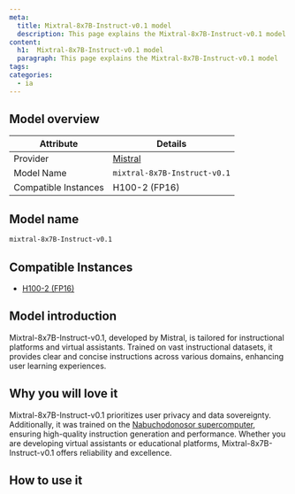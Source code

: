 ```yaml
---
meta:
  title: Mixtral-8x7B-Instruct-v0.1 model
  description: This page explains the Mixtral-8x7B-Instruct-v0.1 model
content:
  h1:  Mixtral-8x7B-Instruct-v0.1 model
  paragraph: This page explains the Mixtral-8x7B-Instruct-v0.1 model
tags: 
categories:
  - ia
---
```


## Model overview

| Attribute       | Details                            |
|-----------------|------------------------------------|
| Provider        | [Mistral](https://mistral.ai/technology/#models)                         |
| Model Name      | `mixtral-8x7B-Instruct-v0.1`       |
| Compatible Instances | H100-2 (FP16)                 |

## Model name

```bash
mixtral-8x7B-Instruct-v0.1
```

## Compatible Instances

- [H100-2 (FP16)](https://www.scaleway.com/en/h100-pcie-try-it-now/)

## Model introduction

Mixtral-8x7B-Instruct-v0.1, developed by Mistral, is tailored for instructional platforms and virtual assistants.
Trained on vast instructional datasets, it provides clear and concise instructions across various domains, enhancing user learning experiences.

## Why you will love it

Mixtral-8x7B-Instruct-v0.1 prioritizes user privacy and data sovereignty. Additionally, it was trained on the [Nabuchodonosor supercomputer](https://www.scaleway.com/en/ai-supercomputers/), ensuring high-quality instruction generation and performance.
Whether you are developing virtual assistants or educational platforms, Mixtral-8x7B-Instruct-v0.1 offers reliability and excellence.

## How to use it 
